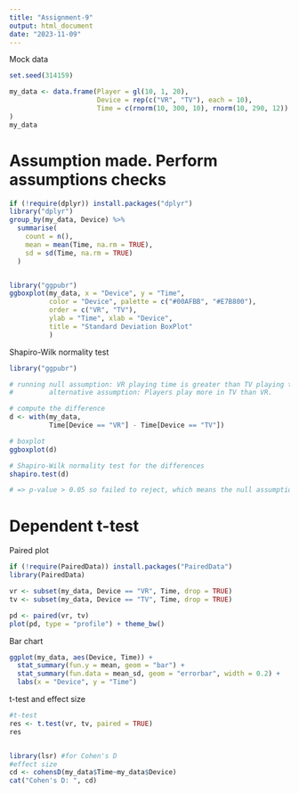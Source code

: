 ---
title: "Assignment-9"
output: html_document
date: "2023-11-09"
---

Mock data
```{r}
set.seed(314159)

my_data <- data.frame(Player = gl(10, 1, 20),
                      Device = rep(c("VR", "TV"), each = 10),
                      Time = c(rnorm(10, 300, 10), rnorm(10, 290, 12))
)
my_data
```



# Assumption made. Perform assumptions checks
```{r}
if (!require(dplyr)) install.packages("dplyr")
library("dplyr")
group_by(my_data, Device) %>%
  summarise(
    count = n(),
    mean = mean(Time, na.rm = TRUE),
    sd = sd(Time, na.rm = TRUE)
  )


library("ggpubr")
ggboxplot(my_data, x = "Device", y = "Time",
          color = "Device", palette = c("#00AFBB", "#E7B800"),
          order = c("VR", "TV"),
          ylab = "Time", xlab = "Device",
          title = "Standard Deviation BoxPlot"
          )
```
Shapiro-Wilk normality test
```{r}
library("ggpubr")

# running null assumption: VR playing time is greater than TV playing time. Players play more in VR than in TV.
#         alternative assumption: Players play more in TV than VR.

# compute the difference
d <- with(my_data,
          Time[Device == "VR"] - Time[Device == "TV"])

# boxplot
ggboxplot(d)

# Shapiro-Wilk normality test for the differences
shapiro.test(d)

# => p-value > 0.05 so failed to reject, which means the null assumption stands.
```

# Dependent t-test
Paired plot
```{r}
if (!require(PairedData)) install.packages("PairedData")
library(PairedData)

vr <- subset(my_data, Device == "VR", Time, drop = TRUE)
tv <- subset(my_data, Device == "TV", Time, drop = TRUE)

pd <- paired(vr, tv)
plot(pd, type = "profile") + theme_bw()
```
Bar chart
```{r}
ggplot(my_data, aes(Device, Time)) + 
  stat_summary(fun.y = mean, geom = "bar") + 
  stat_summary(fun.data = mean_sd, geom = "errorbar", width = 0.2) + 
  labs(x = "Device", y = "Time") 
```
t-test and effect size
```{r}
#t-test
res <- t.test(vr, tv, paired = TRUE)
res


library(lsr) #for Cohen's D
#effect size
cd <- cohensD(my_data$Time~my_data$Device)
cat("Cohen's D: ", cd)
```



